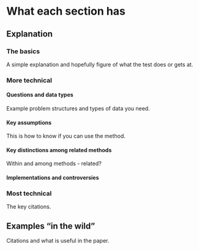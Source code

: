 # What each section has {-}

## Explanation
### The basics
A simple explanation and hopefully figure of what the test does or gets at.

### More technical

#### Questions and data types
Example problem structures and types of data you need.

#### Key assumptions
This is how to know if you can use the method.

#### Key distinctions among related methods
Within and among methods - related?

#### Implementations and controversies

### Most technical
The key citations.

## Examples "in the wild"
Citations and what is useful in the paper.
    

